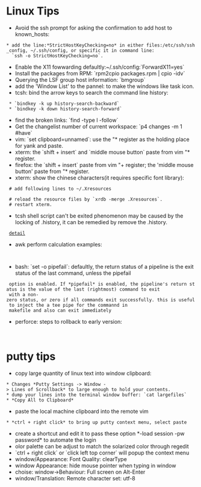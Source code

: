 = Linux Tips =
* Avoid the ssh prompt for asking the confirmation to add host to known_hosts: 
 * add the line:*StrictHostKeyChecking=no* in either files:/etc/ssh/ssh_config, ~/.ssh/config, or specific it in command line:
   `ssh -o StrictHostKeyChecking=no`. 
* Enable the X11 fowwarding defaultly:~/.ssh/config:`ForwardX11=yes`
* Install the packages from RPM: `rpm2cpio packages.rpm | cpio -idv`
* Querying the LSF group host information: `bmgroup`
* add the 'Window List' to the pannel: to make the windows like task icon.
* tcsh: bind the arrow keys to search the command line history:
  * `bindkey -k up history-search-backward`
  * `bindkey -k down history-search-forward`
* find the broken links: `find -type l -follow`
* Get the changelist number of current workspace: `p4 changes -m 1 #have`
* vim: `set clipboard=unnamed`: use the "* register as the holding place for yank and paste.
* xterm: the `shift + insert` and `middle mouse button` paste from vim "* register.
* firefox: the `shift + insert` paste from vim "+ register; the 'middle mouse button' paste from "* register.
* xterm: show the chinese characters(it requires specific font library):
  # add following lines to ~/.Xresources
    {{{text
      XTerm*faceName: Consolas:style=Regular:antialias=True:pixelsize=20
      XTerm*faceNameDoublesize:AR PL Uming CN
    }}}
  # reload the resource files by `xrdb -merge .Xresources`. 
  # restart xterm.
* tcsh shell script can't be exited phenomenon may be caused by the locking of .history, it can be remedied by remove the .history.
  [[https://stackoverflow.com/questions/35708942/tcsh-script-does-not-exit|detail]]
* awk perform calculation examples:
  {{{sh
    cat data|awk '{sum+=$1} END {print "Sum = ", sum}'
    cat data|awk '{sum+=$1} END {print "Average = ", sum/NR}'
    cat data|awk 'BEGIN {max = 0} {if ($1>max) max=$1 } END {print "Max=", max}'
    awk 'BEGIN {min = 1999999} {if ($1<min) min=$1} END {print "Min=", min}'
  }}}
* bash: `set -o pipefail`: defaultly, the return status of a pipeline is the exit status of the last command, unless the pipefail
  option is enabled. If *pipefail* is enabled, the pipeline's return status is the value of the last (rightmost) command to exit
  with a non-zero status, or zero if all commands exit successfully. this is useful to inject the a tee pipe for the commannd in
  makefile and also can exit immediately
* perforce: steps to rollback to early version:
  {{{sh
    p4 sync somefile#2 # retrieve the early version
    p4 edit somefile
    p4 sync somefile # sync to latest version
    p4 resolve -ay # resolve and accept your local copy.
  }}}

= putty tips =
* copy large quantity of linux text into window clipboard:
 * Changes *Putty Settings -> Window -> Lines of Scrollback* to large enough to hold your contents.  {{local:../images/putty-settings.jpg}}
 * dump your lines into the terminal window buffer: `cat largefiles`
 * *Copy All to Clipboard* {{local:../images/putty-context-menu.jpg}}
* paste the local machine clipboard into the remote vim
 * *ctrl + right click* to bring up putty context menu, select paste
* create a shortcut and edit it to pass these option *-load session -pw password* to automate the login
* olor palette can be adjust to match the solarized color through regedit
* `ctrl + right click` or `click left top corner` will popup the context menu
* window/Appearance: Font Quality: clearType
* window Appearance: hide mouse pointer when typing in window 
* choise: window->Behaviour: Full screen on Alt-Enter
* window/Translation: Remote character set: utf-8
